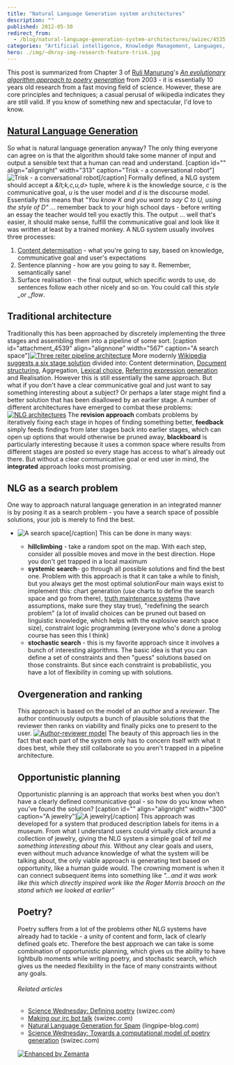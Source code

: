 ```yaml
---
title: "Natural Language Generation system architectures"
description: ""
published: 2012-05-30
redirect_from:
  - /blog/natural-language-generation-system-architectures/swizec/4535
categories: "Artificial intelligence, Knowledge Management, Languages, Natural Language Generation, Poetry, Programming, Social Sciences, Uncategorized"
hero: ./img/~dkroy-img-research-feature-trisk.jpg
---
```


This post is summarized from Chapter 3 of [Ruli Manurung](http://staf.cs.ui.ac.id/~maruli/)'s _[An evolutionary algorithm approach to poetry generation](https://docs.google.com/viewer?url=http%3A%2F%2Fwww.inf.ed.ac.uk%2Fpublications%2Fthesis%2Fonline%2FIP040022.pdf)_ from 2003 - it is essentially 10 years old research from a fast moving field of science. However, these are core principles and techniques; a casual perusal of wikipedia indicates they are still valid. If you know of something new and spectacular, I'd love to know.

## [Natural Language Generation](http://en.wikipedia.org/wiki/Natural_language_generation "Natural language generation")

So what is natural language generation anyway? The only thing everyone can agree on is that the algorithm should take some manner of input and output a sensible text that a human can read and understand. \[caption id="" align="alignright" width="313" caption="Trisk - a conversational robot"]![Trisk - a conversational robot](./img/~dkroy-img-research-feature-trisk.jpg "Trisk - a conversational robot")\[/caption] Formally defined, a NLG system should accept a _&amp;lt;k,c,u,d>_ tuple, where _k_ is the knowledge source, _c_ is the communicative goal, _u_ is the user model and _d_ is the discourse model. Essentially this means that _"You know K and you want to say C to U, using the style of D"_ ... remember back to your high school days - before writing an essay the teacher would tell you exactly this. The output ... well that's easier, it should make sense, fulfill the communicative goal and look like it was written at least by a trained monkey. A NLG system usually involves three processes:

1.  [Content determination](http://en.wikipedia.org/wiki/Content_determination "Content determination") - what you're going to say, based on knowledge, communicative goal and user's expectations
2.  Sentence planning - how are you going to say it. Remember, semantically sane!
3.  Surface realisation - the final output, which specific words to use, do sentences follow each other nicely and so on. You could call this _style \_or \_flow_.

## Traditional architecture

Traditionally this has been approached by discretely implementing the three stages and assembling them into a pipeline of some sort. \[caption id="attachment_4539" align="alignnone" width="567" caption="A search space"][![Three reiter pipeline architecture](http://swizec.com/blog/wp-content/uploads/2012/05/three-reiter-pipeline-architecture.png "Three reiter pipeline architecture")](./img/blog-wp-content-uploads-2012-05-three-reiter-pipeline-architecture.png) More modernly [Wikipedia suggests a six stage solution](http://en.wikipedia.org/wiki/Natural_language_generation#Stages) divided into: Content determination, [Document structuring](http://en.wikipedia.org/wiki/Document_structuring "Document structuring"), Aggregation, [Lexical choice](http://en.wikipedia.org/wiki/Lexical_choice "Lexical choice"), [Referring expression generation](http://en.wikipedia.org/wiki/Referring_expression_generation "Referring expression generation") and Realisation. However this is still essentially the same approach. But what if you don't have a clear communicative goal and just want to say something interesting about a subject? Or perhaps a later stage might find a better solution that has been disallowed by an earlier stage. A number of different architectures have emerged to combat these problems: [![NLG architectures](http://swizec.com/blog/wp-content/uploads/2012/05/NLG-architectures.png "NLG architectures")](./img/blog-wp-content-uploads-2012-05-NLG-architectures.png) The **revision approach** combats problems by iteratively fixing each stage in hopes of finding something better, **feedback** simply feeds findings from later stages back into earlier stages, which can open up options that would otherwise be pruned away, **blackboard** is particularly interesting because it uses a common space where results from different stages are posted so every stage has access to what's already out there. But without a clear communicative goal or end user in mind, the **integrated** approach looks most promising.

## NLG as a search problem

One way to approach natural language generation in an integrated manner is by posing it as a search problem - you have a search space of possible solutions, your job is merely to find the best.

- ![A search space](http://graphvisualizer.org/images/examples/nc_gilbert.png "A search space")\[/caption] This can be done in many ways:

  - **hillclimbing** - take a random spot on the map. With each step, consider all possible moves and move in the best direction. Hope you don't get trapped in a local maximum
  - **systemic search**- go through all possible solutions and find the best one. Problem with this approach is that it can take a while to finish, but you always get the most optimal solutionFour main ways exist to implement this: chart generation (use charts to define the search space and go from there), [truth maintenance systems](http://en.wikipedia.org/wiki/Reason_maintenance "Reason maintenance") (have assumptions, make sure they stay true), "redefining the search problem" (a lot of invalid choices can be pruned out based on linguistic knowledge, which helps with the explosive search space size), constraint logic programming (everyone who's done a prolog course has seen this I think)
  - **stochastic search** - this is my favorite approach since it involves a bunch of interesting algorithms. The basic idea is that you can define a set of constraints and then "guess" solutions based on those constraints. But since each constraint is probabilistic, you have a lot of flexibility in coming up with solutions.

  ## Overgeneration and ranking

  This approach is based on the model of an _author_ and a _reviewer_. The author continuously outputs a bunch of plausible solutions that the reviewer then ranks on viability and finally picks one to present to the user. [![Author-reviewer model](http://swizec.com/blog/wp-content/uploads/2012/05/author-reviewer-model.png "Author-reviewer model")](./img/blog-wp-content-uploads-2012-05-author-reviewer-model.png) The beauty of this approach lies in the fact that each part of the system only has to concern itself with what it does best, while they still collaborate so you aren't trapped in a pipeline architecture.

  ## Opportunistic planning

  Opportunistic planning is an approach that works best when you don't have a clearly defined communicative goal - so how do you know when you've found the solution? \[caption id="" align="alignright" width="300" caption="A jewelry"]![A jewelry](./img/-sxeHKJFWoSY-TahM2cBBSoI-AAAAAAAAA9U-velz_DWTJdg-s1600-antique-jewelry-antique-jewellery.jpg "A jewelry")\[/caption] This approach was developed for a system that produced description labels for items in a museum. From what I understand users could virtually click around a collection of jewelry, giving the NLG system a simple goal of _tell me something interesting about this._ Without any clear goals and users, even without much advance knowledge of what the system will be talking about, the only viable approach is generating text based on opportunity, like a human guide would. The crowning moment is when it can connect subsequent items into something like _"...and it was work like this which directly inspired work like the Roger Morris brooch on the stand which we looked at earlier”_

  ## Poetry?

  Poetry suffers from a lot of the problems other NLG systems have already had to tackle - a unity of content and form, lack of clearly defined goals etc. Therefore the best approach we can take is some combination of opportunistic planning, which gives us the ability to have lightbulb moments while writing poetry, and stochastic search, which gives us the needed flexibility in the face of many constraints without any goals.

  ###### Related articles

  - [Science Wednesday: Defining poetry](http://swizec.com/blog/science-wednesday-defining-poetry/swizec/4079) (swizec.com)
  - [Making our irc bot talk](http://swizec.com/blog/making-our-irc-bot-talk/swizec/4243) (swizec.com)
  - [Natural Language Generation for Spam](http://lingpipe-blog.com/2012/03/31/natural-language-generation-for-spam/) (lingpipe-blog.com)
  - [Science Wednesday: Towards a computational model of poetry generation](http://swizec.com/blog/science-wednesday-towards-a-computational-model-of-poetry-generation/swizec/3855) (swizec.com)

  [![Enhanced by Zemanta](http://img.zemanta.com/zemified_e.png?x-id=d650edd8-aed4-4c7a-b260-90132b553987)](http://www.zemanta.com/?px "Enhanced by Zemanta")
